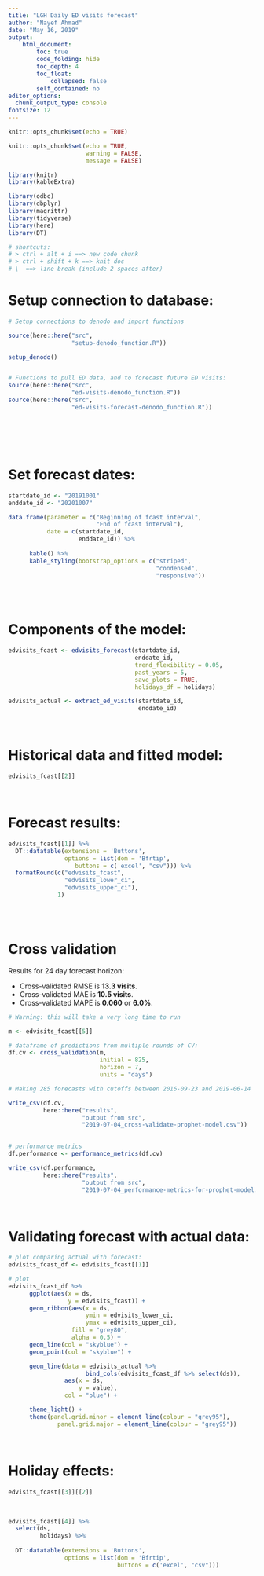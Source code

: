 ```yaml
---
title: "LGH Daily ED visits forecast"
author: "Nayef Ahmad"
date: "May 16, 2019"
output: 
    html_document: 
        toc: true
        code_folding: hide
        toc_depth: 4
        toc_float: 
            collapsed: false
        self_contained: no
editor_options: 
  chunk_output_type: console
fontsize: 12
---
```


```r
knitr::opts_chunk$set(echo = TRUE)

knitr::opts_chunk$set(echo = TRUE, 
                      warning = FALSE, 
                      message = FALSE)

library(knitr)
library(kableExtra)

library(odbc)
library(dbplyr)
library(magrittr)  
library(tidyverse)
library(here)
library(DT)

# shortcuts: 
# > ctrl + alt + i ==> new code chunk
# > ctrl + shift + k ==> knit doc 
# \  ==> line break (include 2 spaces after)

```

# Setup connection to database: 

```r
# Setup connections to denodo and import functions

source(here::here("src",
                  "setup-denodo_function.R"))

setup_denodo()


# Functions to pull ED data, and to forecast future ED visits:
source(here::here("src",
                  "ed-visits-denodo_function.R"))
source(here::here("src",
                  "ed-visits-forecast-denodo_function.R"))





```

\  
\  
\  

# Set forecast dates: 

```r
startdate_id <- "20191001"
enddate_id <- "20201007" 

data.frame(parameter = c("Beginning of fcast interval", 
                         "End of fcast interval"), 
           date = c(startdate_id, 
                    enddate_id)) %>% 
      
      kable() %>% 
      kable_styling(bootstrap_options = c("striped",
                                          "condensed", 
                                          "responsive"))
                                          


```

\  
\  
\  

# Components of the model: 
```r
edvisits_fcast <- edvisits_forecast(startdate_id,
                                    enddate_id,
                                    trend_flexibility = 0.05,
                                    past_years = 5, 
                                    save_plots = TRUE,
                                    holidays_df = holidays)

edvisits_actual <- extract_ed_visits(startdate_id,
                                     enddate_id)


```

\  
\  
\  

# Historical data and fitted model: 
```r
edvisits_fcast[[2]]
```

\  
\  
\  

# Forecast results: 
```r
edvisits_fcast[[1]] %>%
  DT::datatable(extensions = 'Buttons', 
                options = list(dom = 'Bfrtip', 
                   buttons = c('excel', "csv"))) %>% 
  formatRound(c("edvisits_fcast", 
                "edvisits_lower_ci", 
                "edvisits_upper_ci"), 
              1)
  
```

\  
\  
\  

# Cross validation 
Results for 24 day forecast horizon: 

* Cross-validated RMSE is **13.3 visits**. 
* Cross-validated MAE is **10.5 visits**. 
* Cross-validated MAPE is **0.060** or **6.0%**. 

```r

# Warning: this will take a very long time to run

m <- edvisits_fcast[[5]]

# dataframe of predictions from multiple rounds of CV: 
df.cv <- cross_validation(m, 
                          initial = 825, 
                          horizon = 7,
                          units = "days")

# Making 285 forecasts with cutoffs between 2016-09-23 and 2019-06-14

write_csv(df.cv,
          here::here("results", 
                     "output from src", 
                     "2019-07-04_cross-validate-prophet-model.csv"))
                         

# performance metrics 
df.performance <- performance_metrics(df.cv)

write_csv(df.performance,
          here::here("results", 
                     "output from src", 
                     "2019-07-04_performance-metrics-for-prophet-model.csv"))


```



\  
\  
\  

# Validating forecast with actual data: 



```r
# plot comparing actual with forecast: 
edvisits_fcast_df <- edvisits_fcast[[1]]

# plot 
edvisits_fcast_df %>%
      ggplot(aes(x = ds,
                 y = edvisits_fcast)) +
      geom_ribbon(aes(x = ds,
                      ymin = edvisits_lower_ci,
                      ymax = edvisits_upper_ci),
                  fill = "grey80",
                  alpha = 0.5) +
      geom_line(col = "skyblue") +
      geom_point(col = "skyblue") +

      geom_line(data = edvisits_actual %>% 
                      bind_cols(edvisits_fcast_df %>% select(ds)),
                aes(x = ds,
                    y = value),
                col = "blue") +

      theme_light() +
      theme(panel.grid.minor = element_line(colour = "grey95"),
              panel.grid.major = element_line(colour = "grey95"))

```

\    

# Holiday effects: 

```r
edvisits_fcast[[3]][[2]]
```

\  

```r
edvisits_fcast[[4]] %>% 
  select(ds,
         holidays) %>% 
  
  DT::datatable(extensions = 'Buttons', 
                options = list(dom = 'Bfrtip', 
                               buttons = c('excel', "csv"))) 
  
  

```

\  

